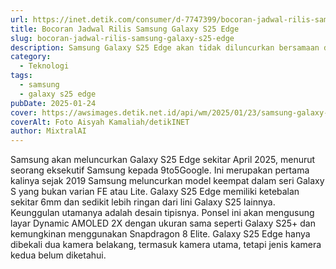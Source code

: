 ```yaml
---
url: https://inet.detik.com/consumer/d-7747399/bocoran-jadwal-rilis-samsung-galaxy-s25-edge
title: Bocoran Jadwal Rilis Samsung Galaxy S25 Edge
slug: bocoran-jadwal-rilis-samsung-galaxy-s25-edge
description: Samsung Galaxy S25 Edge akan tidak diluncurkan bersamaan dengan model Galaxy S25 lainnya. Ini bocoran jadwal peluncuran Galaxy S25 Edge.
category:
  - Teknologi
tags:
  - samsung
  - galaxy s25 edge
pubDate: 2025-01-24
cover: https://awsimages.detik.net.id/api/wm/2025/01/23/samsung-galaxy-s25-edge-5_169.jpeg?wid=54&w=650&v=1&t=jpeg
coverAlt: Foto Aisyah Kamaliah/detikINET
author: MixtralAI
---
```

Samsung akan meluncurkan Galaxy S25 Edge sekitar April 2025, menurut seorang eksekutif Samsung kepada 9to5Google. Ini merupakan pertama kalinya sejak 2019 Samsung meluncurkan model keempat dalam seri Galaxy S yang bukan varian FE atau Lite. Galaxy S25 Edge memiliki ketebalan sekitar 6mm dan sedikit lebih ringan dari lini Galaxy S25 lainnya. Keunggulan utamanya adalah desain tipisnya. Ponsel ini akan mengusung layar Dynamic AMOLED 2X dengan ukuran sama seperti Galaxy S25+ dan kemungkinan menggunakan Snapdragon 8 Elite. Galaxy S25 Edge hanya dibekali dua kamera belakang, termasuk kamera utama, tetapi jenis kamera kedua belum diketahui.
